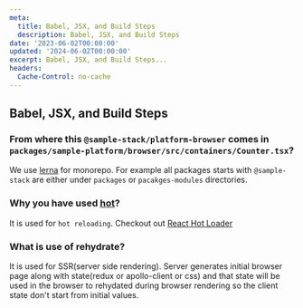 ```yaml
---
meta:
  title: Babel, JSX, and Build Steps
  description: Babel, JSX, and Build Steps
date: '2023-06-02T00:00:00'
updated: '2024-06-02T00:00:00'
excerpt: Babel, JSX, and Build Steps...
headers:
  Cache-Control: no-cache
---
```


## Babel, JSX, and Build Steps


### From where this `@sample-stack/platform-browser` comes  in `packages/sample-platform/browser/src/containers/Counter.tsx`?

We use [lerna](https://github.com/lerna/lerna) for monorepo. For example all packages starts with `@sample-stack` are either under `packages` or `pacakges-modules` directories.


### Why you have used [hot](https://github.com/cdebase/fullstack-pro/blob/master/servers/frontend-server/src/app/Main.tsx#L3)?

It is used for `hot reloading`. Checkout out [React Hot Loader](https://github.com/gaearon/react-hot-loader)

### What is use of rehydrate?

It is used for SSR(server side rendering). Server generates initial browser page along with state(redux or apollo-client or css) and that state will be used in the browser to rehydated during browser rendering so the client state don't start from initial values.